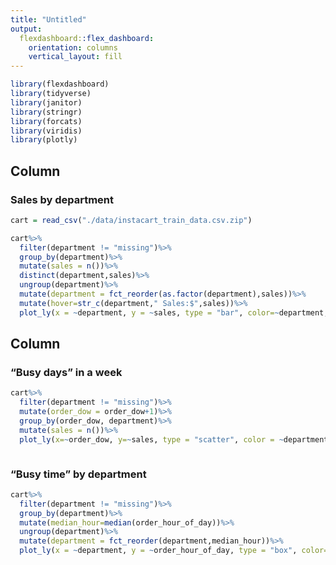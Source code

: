 ```yaml
---
title: "Untitled"
output: 
  flexdashboard::flex_dashboard:
    orientation: columns
    vertical_layout: fill
---
```


```r
library(flexdashboard)
library(tidyverse)
library(janitor)
library(stringr)
library(forcats)
library(viridis)
library(plotly)
```

Column {data-width=650}
-----------------------------------------------------------------------

### Sales by department

```r
cart = read_csv("./data/instacart_train_data.csv.zip")

```

```r
cart%>%
  filter(department != "missing")%>%
  group_by(department)%>%
  mutate(sales = n())%>%
  distinct(department,sales)%>%
  ungroup(department)%>%
  mutate(department = fct_reorder(as.factor(department),sales))%>%
  mutate(hover=str_c(department," Sales:$",sales))%>%
  plot_ly(x = ~department, y = ~sales, type = "bar", color=~department, text=~hover, alpha = 0.5)
```


Column {data-width=350}
-----------------------------------------------------------------------

### "Busy days" in a week

```r
cart%>%
  filter(department != "missing")%>%
  mutate(order_dow = order_dow+1)%>%
  group_by(order_dow, department)%>%
  mutate(sales = n())%>%
  plot_ly(x=~order_dow, y=~sales, type = "scatter", color = ~department, mode = "line")
```


```r

```

### "Busy time" by department

```r
cart%>%
  filter(department != "missing")%>%
  group_by(department)%>%
  mutate(median_hour=median(order_hour_of_day))%>%
  ungroup(department)%>%
  mutate(department = fct_reorder(department,median_hour))%>%
  plot_ly(x = ~department, y = ~order_hour_of_day, type = "box", color=~department, alpha = 0.5)
```

